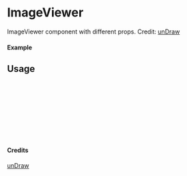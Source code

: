
<Meta of={ImageViewer} title="unDraw/ImageViewer" />

# ImageViewer

ImageViewer component with different props.
Credit: [unDraw](https://undraw.co/illustrations)

#### Example

<Canvas of={ImageViewer.Primary} />

## Usage

```ts
import { ImageViewer } from "yadl-ui";

const Example = () => {
  return (
      <ImageViewer />
  );
};

export default Example;
```

#### Credits
[unDraw](https://undraw.co/illustrations)
